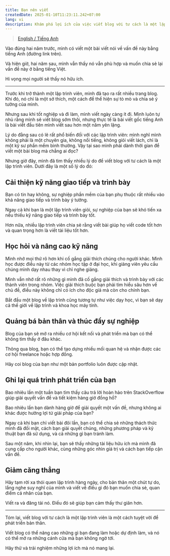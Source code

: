 ```yaml
---
title: Bạn nên viết
createdDate: 2025-01-10T11:23:11.242+07:00
lang: vi
description: Khám phá lợi ích của việc viết blog với tư cách là một lập trình viên. Học cách viết blog có thể cải thiện kỹ năng, sự nghiệp và sức khỏe tinh thần của bạn.
---
```


> [English / Tiếng Anh](/posts/you-should-write)

Vào đúng hai năm trước, mình có viết một bài viết nói về vấn đề này bằng tiếng Anh (đường link trên).

Và hiện giờ, hai năm sau, mình vẫn thấy nó vẫn phù hợp và muốn chia sẻ lại vấn đề này ở bằng tiếng Việt.

Hi vọng mọi người sẽ thấy nó hữu ích.

---

Trước khi trở thành một lập trình viên, mình đã tạo ra rất nhiều trang blog. Khi đó, nó chỉ là một sở thích, một cách để thể hiện sự tò mò và chia sẻ ý tưởng của mình.

Nhưng sau khi tốt nghiệp và đi làm, mình viết ngày càng ít đi. Mình luôn tự nhủ rằng mình sẽ viết blog sớm thôi, nhưng thực tế là bài viết gốc tiếng Anh là bài viết đầu tiên mình viết sau hơn một năm yên lặng.

Lý do đằng sau có lẽ rất phổ biến đối với các lập trình viên: mình nghĩ mình không phải là một chuyên gia, không nổi tiếng, không giỏi viết lách, chỉ là một kỹ sư phần mềm bình thường. Vậy tại sao mình phải dành thời gian để viết một bài blog mà chẳng ai đọc?

Nhưng giờ đây, mình đã tìm thấy nhiều lý do để viết blog với tư cách là một lập trình viên. Dưới đây là một số lý do đó:

## Cải thiện kỹ năng giao tiếp và trình bày

Bạn có tin hay không, sự nghiệp phần mềm của bạn phụ thuộc rất nhiều vào khả năng giao tiếp và trình bày ý tưởng.

Ngay cả khi bạn là một lập trình viên giỏi, sự nghiệp của bạn sẽ khó tiến xa nếu thiếu kỹ năng giao tiếp và trình bày tốt.

Hơn nữa, nhiều lập trình viên chia sẻ rằng viết bài giúp họ viết code tốt hơn và quan trọng hơn là viết tài liệu tốt hơn.

## Học hỏi và nâng cao kỹ năng

Mình nhớ mọi thứ rõ hơn khi cố gắng giải thích chúng cho người khác. Mình học được điều này từ các nhóm học tập ở đại học, khi giảng viên yêu cầu chúng mình dạy nhau thay vì chỉ nghe giảng.

Mình vẫn nhớ rất rõ những gì mình đã cố gắng giải thích và trình bày với các thành viên trong nhóm. Việc giải thích buộc bạn phải tìm hiểu sâu hơn về chủ đề, điều này không chỉ có ích cho độc giả mà còn cho chính bạn.

Bắt đầu một blog về lập trình cũng tương tự như việc dạy học, vì bạn sẽ dạy cả thế giới về lập trình và khoa học máy tính.

## Quảng bá bản thân và thúc đẩy sự nghiệp

Blog của bạn sẽ mở ra nhiều cơ hội kết nối và phát triển mà bạn có thể không tìm thấy ở đâu khác.

Thông qua blog, bạn có thể tạo dựng nhiều mối quan hệ và nhận được các cơ hội freelance hoặc hợp đồng.

Hãy coi blog của bạn như một bản portfolio luôn được cập nhật.

## Ghi lại quá trình phát triển của bạn

Bao nhiêu lần một tuần bạn tìm thấy câu trả lời hoàn hảo trên StackOverflow giúp giải quyết vấn đề và tiết kiệm hàng giờ đồng hồ?

Bao nhiêu lần bạn dành hàng giờ để giải quyết một vấn đề, nhưng không ai khác được hưởng lợi từ giải pháp của bạn?

Ngay cả khi bạn chỉ viết bài đôi lần, bạn có thể chia sẻ những thách thức mình đã đối mặt, cách bạn giải quyết chúng, những phương pháp và kỹ thuật bạn đã sử dụng, và cả những gì bạn tránh làm.

Sau một năm, khi nhìn lại, bạn sẽ thấy những tài liệu hữu ích mà mình đã cung cấp cho người khác, cùng những góc nhìn giá trị và cách bạn tiếp cận vấn đề.

## Giảm căng thẳng

Hãy tạm rời xa thói quen lập trình hàng ngày, cho bản thân một chút tự do, lắng nghe suy nghĩ của mình và viết về điều gì đó bạn muốn chia sẻ, quan điểm cá nhân của bạn.

Viết ra và đăng tải nó. Điều đó sẽ giúp bạn cảm thấy thư giãn hơn.

---

Tóm lại, viết blog với tư cách là một lập trình viên là một cách tuyệt vời để phát triển bản thân.

Viết blog có thể nâng cao những gì bạn đang làm hoặc dự định làm, và nó có thể mở ra những cánh cửa mà bạn không ngờ tới.

Hãy thử và trải nghiệm những lợi ích mà nó mang lại.
